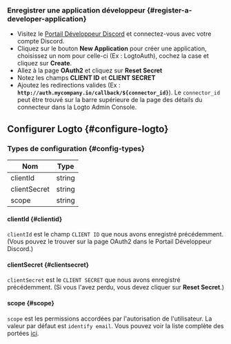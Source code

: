 ### Enregistrer une application développeur \{#register-a-developer-application}

- Visitez le [Portail Développeur Discord](https://discord.com/developers/applications) et connectez-vous avec votre compte Discord.
- Cliquez sur le bouton **New Application** pour créer une application, choisissez un nom pour celle-ci (Ex : LogtoAuth), cochez la case et cliquez sur **Create**.
- Allez à la page **OAuth2** et cliquez sur **Reset Secret**
- Notez les champs **CLIENT ID** et **CLIENT SECRET**
- Ajoutez les redirections valides (Ex : **`http://auth.mycompany.io/callback/${connector_id}`**). Le `connector_id` peut être trouvé sur la barre supérieure de la page des détails du connecteur dans la Logto Admin Console.

## Configurer Logto \{#configure-logto}

### Types de configuration \{#config-types}

| Nom          | Type   |
| ------------ | ------ |
| clientId     | string |
| clientSecret | string |
| scope        | string |

#### clientId \{#clientid}

`clientId` est le champ `CLIENT ID` que nous avons enregistré précédemment.
(Vous pouvez le trouver sur la page OAuth2 dans le Portail Développeur Discord.)

#### clientSecret \{#clientsecret}

`clientSecret` est le `CLIENT SECRET` que nous avons enregistré précédemment.
(Si vous l'avez perdu, vous devez cliquer sur **Reset Secret**.)

#### scope \{#scope}

`scope` est les permissions accordées par l'autorisation de l'utilisateur. La valeur par défaut est `identify email`.
Vous pouvez voir la liste complète des portées [ici](https://discord.com/developers/docs/topics/oauth2#shared-resources-oauth2-scopes).
